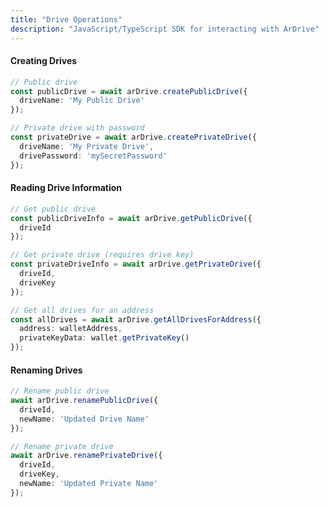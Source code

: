 ```yaml
---
title: "Drive Operations"
description: "JavaScript/TypeScript SDK for interacting with ArDrive"
---
```


#### Creating Drives

```typescript
// Public drive
const publicDrive = await arDrive.createPublicDrive({
  driveName: 'My Public Drive'
});

// Private drive with password
const privateDrive = await arDrive.createPrivateDrive({
  driveName: 'My Private Drive',
  drivePassword: 'mySecretPassword'
});
```

#### Reading Drive Information

```typescript
// Get public drive
const publicDriveInfo = await arDrive.getPublicDrive({ 
  driveId 
});

// Get private drive (requires drive key)
const privateDriveInfo = await arDrive.getPrivateDrive({ 
  driveId, 
  driveKey 
});

// Get all drives for an address
const allDrives = await arDrive.getAllDrivesForAddress({ 
  address: walletAddress,
  privateKeyData: wallet.getPrivateKey() 
});
```

#### Renaming Drives

```typescript
// Rename public drive
await arDrive.renamePublicDrive({
  driveId,
  newName: 'Updated Drive Name'
});

// Rename private drive
await arDrive.renamePrivateDrive({
  driveId,
  driveKey,
  newName: 'Updated Private Name'
});
```